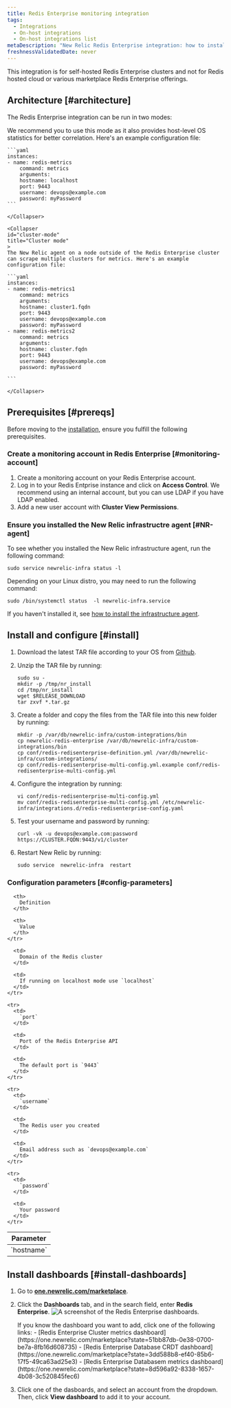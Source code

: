 ```yaml
---
title: Redis Enterprise monitoring integration
tags:
  - Integrations
  - On-host integrations
  - On-host integrations list
metaDescription: "New Relic Redis Enterprise integration: how to install it, configure it, and understand the data it reports."
freshnessValidatedDate: never
---
```



This integration is for self-hosted Redis Enterprise clusters and not for Redis hosted cloud or various marketplace Redis Enterprise offerings.

## Architecture [#architecture]

The Redis Enterprise integration can be run in two modes:

<CollapserGroup>
    <Collapser
    id="localhost-mode"
    title="Localhost mode"
    >
    We recommend you to use this mode as it also provides host-level OS statistics for better correlation. Here's an example configuration file:

    ```yaml
    instances:
    - name: redis-metrics
        command: metrics
        arguments:
        hostname: localhost
        port: 9443
        username: devops@example.com
        password: myPassword
    ```

    </Collapser>

    <Collapser
    id="cluster-mode"
    title="Cluster mode"
    >
    The New Relic agent on a node outside of the Redis Enterprise cluster can scrape multiple clusters for metrics. Here's an example configuration file:

    ```yaml
    instances:
    - name: redis-metrics1
        command: metrics
        arguments:
        hostname: cluster1.fqdn
        port: 9443
        username: devops@example.com
        password: myPassword
    - name: redis-metrics2
        command: metrics
        arguments:
        hostname: cluster.fqdn
        port: 9443
        username: devops@example.com
        password: myPassword

    ```

    </Collapser>
</CollapserGroup>

## Prerequisites [#prereqs]

Before moving to the [installation](#install), ensure you fulfill the following prerequisites.

### Create a monitoring account in Redis Enterprise [#monitoring-account]

1. Create a monitoring account on your Redis Enterprise account.
2. Log in to your Redis Entprise instance and click on <DNT>**Access Control**</DNT>.
    <Callout variant="tip">
    We recommend using an internal account, but you can use LDAP if you have LDAP enabled.
    </Callout>
3. Add a new user account with <DNT>**Cluster View Permissions**</DNT>.

### Ensure you installed the New Relic infrastructre agent [#NR-agent]

To see whether you installed the New Relic infrastructure agent, run the following command:  

```shell
sudo service newrelic-infra status -l
```

Depending on your Linux distro, you may need to run the following command:

```shell
sudo /bin/systemctl status  -l newrelic-infra.service
```

If you haven't installed it, see [how to install the infrastructure agent](/docs/infrastructure/install-infrastructure-agent/get-started/install-infrastructure-agent/).

## Install and configure [#install]

1. Download the latest TAR file according to your OS from [Github](https://github.com/redis-field-engineering/newrelic-redis-enterprise/releases).
2. Unzip the TAR file by running:
    ```shell
    sudo su -
    mkdir -p /tmp/nr_install
    cd /tmp/nr_install
    wget $RELEASE_DOWNLOAD
    tar zxvf *.tar.gz 
    ```

2. Create a folder and copy the files from the TAR file into this new folder by running:
    ```shell
    mkdir -p /var/db/newrelic-infra/custom-integrations/bin
    cp newrelic-redis-enterprise /var/db/newrelic-infra/custom-integrations/bin
    cp conf/redis-redisenterprise-definition.yml /var/db/newrelic-infra/custom-integrations/
    cp conf/redis-redisenterprise-multi-config.yml.example conf/redis-redisenterprise-multi-config.yml
    ```

3. Configure the integration by running:
    ```shell
    vi conf/redis-redisenterprise-multi-config.yml
    mv conf/redis-redisenterprise-multi-config.yml /etc/newrelic-infra/integrations.d/redis-redisenterprise-config.yaml
    ```

4. Test your username and password by running:
    ```shell
    curl -vk -u devops@example.com:password https://CLUSTER.FQDN:9443/v1/cluster
    ```

5. Restart New Relic by running:
    ```shell
    sudo service  newrelic-infra  restart
    ```

<InstallFeedback />

### Configuration parameters [#config-parameters]

<table>
  <thead>
    <tr>
      <th style={{ width: "200px" }}>
        Parameter
      </th>

      <th>
        Definition
      </th>

      <th>
        Value
      </th>
    </tr>
  </thead>

  <tbody>
    <tr>
      <td>
       `hostname`
      </td>

      <td>
        Domain of the Redis cluster
      </td>

      <td>
        If running on localhost mode use `localhost`
      </td>
    </tr>

    <tr>
      <td>
        `port`
      </td>

      <td>
        Port of the Redis Enterprise API
      </td>

      <td>
        The default port is `9443`
      </td>
    </tr>

    <tr>
      <td>
        `username`
      </td>

      <td>
        The Redis user you created
      </td>

      <td>
        Email address such as `devops@example.com`
      </td>
    </tr>

    <tr>
      <td>
        `password`
      </td>

      <td>
        Your password
      </td>
    </tr>
  </tbody>
</table>

## Install dashboards [#install-dashboards]

1. Go to <DNT>**[one.newrelic.com/marketplace](https://one.newrelic.com/marketplace)**</DNT>.
2. Click the <DNT>**Dashboards**</DNT> tab, and in the search field, enter <DNT>**Redis Enterprise**</DNT>.
    <img
    title="Redis Enterprise dashboards"
    alt="A screenshot of the Redis Enterprise dashboards."
    src={infrastructureRedisEnterpriseDashboard}
    />

    <Callout variant="tip">
        If you know the dashboard you want to add, click one of the following links:
        - [Redis Enterprise Cluster metrics dashboard](https://one.newrelic.com/marketplace?state=51bb87db-0e38-0700-be7a-8fb16d608735)
        - [Redis Enterprise Database CRDT dashboard](https://one.newrelic.com/marketplace?state=3dd588b8-ef40-85b6-17f5-49ca63ad25e3)
        - [Redis Enterprise Databasem metrics dashboard](https://one.newrelic.com/marketplace?state=8d596a92-8338-1657-4b08-3c520845fec6)
    </Callout>
    
3. Click one of the dasboards, and select an account from the dropdown. Then, click <DNT>**View dashboard**</DNT> to add it to your account.
